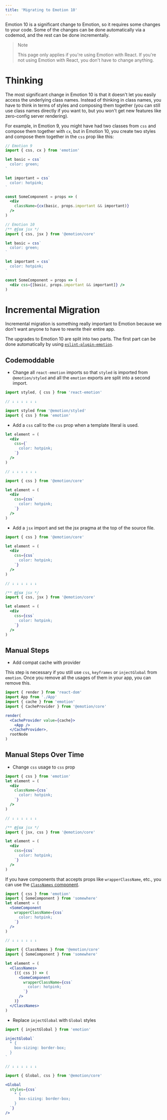 ```yaml
---
title: 'Migrating to Emotion 10'
---
```


Emotion 10 is a significant change to Emotion, so it requires some changes to your code. Some of the changes can be done automatically via a codemod, and the rest can be done incrementally.

> Note
>
> This page only applies if you're using Emotion with React. If you're not using Emotion with React, you don't have to change anything.

# Thinking

The most significant change in Emotion 10 is that it doesn't let you easily access the underlying class names. Instead of thinking in class names, you have to think in terms of styles and composing them together (you can still use class names directly if you want to, but you won't get new features like zero-config server rendering).

For example, in Emotion 9, you might have had two classes from `css` and compose them together with `cx`, but in Emotion 10, you create two styles and compose them together in the `css` prop like this:

```jsx
// Emotion 9
import { css, cx } from 'emotion'

let basic = css`
  color: green;
`

let important = css`
  color: hotpink;
`

const SomeComponent = props => (
  <div
    className={cx(basic, props.important && important)}
  />
)
```

```jsx
// Emotion 10
/** @jsx jsx */
import { css, jsx } from '@emotion/core'

let basic = css`
  color: green;
`

let important = css`
  color: hotpink;
`

const SomeComponent = props => (
  <div css={[basic, props.important && important]} />
)
```

# Incremental Migration

Incremental migration is something really important to Emotion because we don't want anyone to have to rewrite their entire app.

The upgrades to Emotion 10 are split into two parts. The first part can be done automatically by using [`eslint-plugin-emotion`](./eslint-plugin-emotion#emotion-10-codemods).

## Codemoddable

- Change all `react-emotion` imports so that `styled` is imported from `@emotion/styled` and all the `emotion` exports are split into a second import.

```jsx
import styled, { css } from 'react-emotion'

// ↓ ↓ ↓ ↓ ↓ ↓

import styled from '@emotion/styled'
import { css } from 'emotion'
```

- Add a `css` call to the `css` prop when a template literal is used.

```jsx
let element = (
  <div
    css={`
      color: hotpink;
    `}
  />
)

// ↓ ↓ ↓ ↓ ↓ ↓

import { css } from '@emotion/core'

let element = (
  <div
    css={css`
      color: hotpink;
    `}
  />
)
```

- Add a `jsx` import and set the jsx pragma at the top of the source file.

```jsx
import { css } from '@emotion/core'

let element = (
  <div
    css={css`
      color: hotpink;
    `}
  />
)

// ↓ ↓ ↓ ↓ ↓ ↓

/** @jsx jsx */
import { css, jsx } from '@emotion/core'

let element = (
  <div
    css={css`
      color: hotpink;
    `}
  />
)
```

## Manual Steps

- Add compat cache with provider

This step is necessary if you still use `css`, `keyframes` or `injectGlobal` from `emotion`. Once you remove all the usages of them in your app, you can remove this.

```jsx
import { render } from 'react-dom'
import App from './App'
import { cache } from 'emotion'
import { CacheProvider } from '@emotion/core'

render(
  <CacheProvider value={cache}>
    <App />
  </CacheProvider>,
  rootNode
)
```

## Manual Steps Over Time

- Change `css` usage to `css` prop

```jsx
import { css } from 'emotion'
let element = (
  <div
    className={css`
      color: hotpink;
    `}
  />
)

// ↓ ↓ ↓ ↓ ↓ ↓

/** @jsx jsx */
import { jsx, css } from '@emotion/core'

let element = (
  <div
    css={css`
      color: hotpink;
    `}
  />
)
```

If you have components that accepts props like `wrapperClassName`, etc., you can use the [`ClassNames` component](./class-names.md).

```jsx
import { css } from 'emotion'
import { SomeComponent } from 'somewhere'
let element = (
  <SomeComponent
    wrapperClassName={css`
      color: hotpink;
    `}
  />
)

// ↓ ↓ ↓ ↓ ↓ ↓

import { ClassNames } from '@emotion/core'
import { SomeComponent } from 'somewhere'

let element = (
  <ClassNames>
    {({ css }) => (
      <SomeComponent
        wrapperClassName={css`
          color: hotpink;
        `}
      />
    )}
  </ClassNames>
)
```

- Replace `injectGlobal` with `Global` styles


```jsx
import { injectGlobal } from 'emotion'

injectGlobal`
  * {
    box-sizing: border-box;
  }
`

// ↓ ↓ ↓ ↓ ↓ ↓

import { Global, css } from '@emotion/core'

<Global
  styles={css`
    * {
      box-sizing: border-box;
    }
  `}
/>
```
